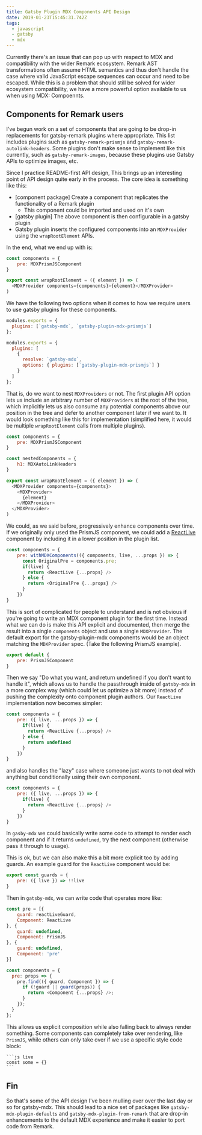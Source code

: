 ```yaml
---
title: Gatsby Plugin MDX Components API Design
date: 2019-01-23T15:45:31.742Z
tags:
  - javascript
  - gatsby
  - mdx
---
```

Currently there's an issue that can pop up with respect to MDX and compatibility with the wider Remark ecosystem. Remark AST transformations often assume HTML semantics and thus don't handle the case where valid JavaScript escape sequences can occur and need to be escaped. While this is a problem that should still be solved for wider ecosystem compatibility, we have a more powerful option available to us when using MDX: Compoennts.

## Components for Remark users

I've begun work on a set of components that are going to be drop-in replacements for gatsby-remark plugins where appropriate. This list includes plugins such as `gatsby-remark-prismjs` and `gatsby-remark-autolink-headers`. Some plugins don't make sense to implement like this currently, such as `gatsby-remark-images`, because these plugins use Gatsby APIs to optimize images, etc.

Since I practice README-first API design, This brings up an interesting point of API design quite early in the process. The core idea is something like this:

* [component package] Create a component that replicates the functionality of a Remark plugin
  - This component could be imported and used on it's own
* [gatsby plugin] The above component is then configurable in a gatsby plugin
* Gatsby plugin inserts the configured components into an `MDXProvider` using the `wrapRootElement` APIs.

In the end, what we end up with is:

```js
const components = {
	pre: MDXPrismJSComponent
}

export const wrapRootElement = ({ element }) => (
  <MDXProvider components={components}>{element}</MDXProvider>
)
```

We have the following two options when it comes to how we require users to use gatsby plugins for these components.

```javascript
modules.exports = {
  plugins: [`gatsby-mdx`, `gatsby-plugin-mdx-prismjs`]
};
```

```javascript
modules.exports = {
  plugins: [
    {
      resolve: `gatsby-mdx`,
      options: { plugins: [`gatsby-plugin-mdx-prismjs`] }
    }
  ]
};
```

That is, do we want to nest `MDXProviders` or not. The first plugin API option lets us include an arbitrary number of `MDXProviders` at the root of the tree, which implicitly lets us also consume any potential components above our position in the tree and defer to another component later if we want to. It would look something like this for implementation (simplified here, it would be multiple `wrapRootElement` calls from multiple plugins).

```js
const components = {
	pre: MDXPrismJSComponent
}

const nestedComponents = {
	h1: MDXAutoLinkHeaders
}

export const wrapRootElement = ({ element }) => (
  <MDXProvider components={components}>
    <MDXProvider>
      {element}
    </MDXProvider>
  </MDXProvider>
)
```

We could, as we said before, progressively enhance components over time. If we originally only used the PrismJS component, we could add a [ReactLive](https://github.com/FormidableLabs/react-live) component by including it in a lower position in the plugin list.

```js
const components = {
	pre: withMDXComponents(({ components, live, ...props }) => {
	  const OriginalPre = components.pre;
      if(live) {
        return <ReactLive {...props} />
      } else {
        return <OriginalPre {...props} />
      }
	})
}
```

This is sort of complicated for people to understand and is not obvious if you're going to write an MDX component plugin for the first time. Instead what we can do is make this API explicit and documented, then merge the result into a single `components` object and use a single `MDXProvider`. The default export for the gatsby-plugin-mdx components would be an object matching the `MDXProvider` spec. (Take the following PrismJS example).

```js
export default {
	pre: PrismJSComponent
}
```

Then we say "Do what you want, and return undefined if you don't want to handle it", which allows us to handle the passthrough inside of `gatsby-mdx` in a more complex way (which could let us optimize a bit more) instead of pushing the complexity onto component plugin authors. Our `ReactLive` implementation now becomes simpler:

```js
const components = {
	pre: ({ live, ...props }) => {
      if(live) {
        return <ReactLive {...props} />
      } else {
        return undefined
      }
	})
}
```

and also handles the "lazy" case where someone just wants to not deal with anything but conditionally using their own component.

```js
const components = {
	pre: ({ live, ...props }) => {
      if(live) {
        return <ReactLive {...props} />
      }
	})
}
```

In `gasby-mdx` we could basically write some code to attempt to render each component and if it returns `undefined`, try the next component (otherwise pass it through to usage).

This is ok, but we can also make this a bit more explicit too by adding guards. An example guard for the `ReactLive` component would be:

```js
export const guards = {
	pre: ({ live }) => !!live
}
```

Then in `gatsby-mdx`, we can write code that operates more like:

```js
const pre = [{
	guard: reactLiveGuard,
	Component: ReactLive
}, {
	guard: undefined,
	Component: PrismJS
}, {
	guard: undefined,
	Component: 'pre'
}]

const components = {
  pre: props => {
    pre.find(({ guard, Component }) => {
      if (!guard || guard(props)) {
        return <Component {...props} />;
      }
    });
  }
};
```

This allows us explicit composition while also falling back to always render something. Some components can completely take over rendering, like `PrismJS`, while others can only take over if we use a specific style code block:

    ```js live
    const some = {}
    ```

## Fin

So that's some of the API design I've been mulling over over the last day or so for gatsby-mdx. This should lead to a nice set of packages like `gatsby-mdx-plugin-defaults` and `gatsby-mdx-plugin-from-remark` that are drop-in enhancements to the default MDX experience and make it easier to port code from Remark.
